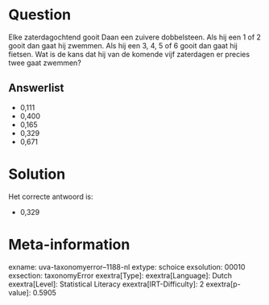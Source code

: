 Question
========

Elke zaterdagochtend gooit Daan een zuivere dobbelsteen. Als hij een 1
of 2 gooit dan gaat hij zwemmen. Als hij een 3, 4, 5 of 6 gooit dan gaat
hij fietsen. Wat is de kans dat hij van de komende vijf zaterdagen er
precies twee gaat zwemmen?

Answerlist
----------

* 0,111
* 0,400
* 0,165
* 0,329
* 0,671

Solution
========

Het correcte antwoord is: 

* 0,329

Meta-information
================
exname: uva-taxonomyerror--1188-nl
extype: schoice
exsolution: 00010
exsection: taxonomyError 
exextra[Type]: 
exextra[Language]: Dutch
exextra[Level]: Statistical Literacy
exextra[IRT-Difficulty]: 2
exextra[p-value]: 0.5905
